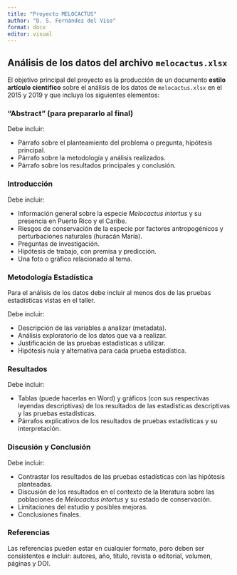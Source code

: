 ```yaml
---
title: "Proyecto MELOCACTUS"
author: "D. S. Fernández del Viso"
format: docx
editor: visual
---
```


## Análisis de los datos del archivo `melocactus.xlsx`

El objetivo principal del proyecto es la producción de un documento **estilo artículo científico** sobre el análisis de los datos de `melocactus.xlsx` en el 2015 y 2019 y que incluya los siguientes elementos:

### "Abstract" (para prepararlo al final)

Debe incluir:

-   Párrafo sobre el planteamiento del problema o pregunta, hipótesis principal.
-   Párrafo sobre la metodología y análisis realizados.
-   Párrafo sobre los resultados principales y conclusión.

### Introducción

Debe incluir:

-   Información general sobre la especie *Melocactus intortus* y su presencia en Puerto Rico y el Caribe.
-   Riesgos de conservación de la especie por factores antropogénicos y perturbaciones naturales (huracán María).
-   Preguntas de investigación.
-   Hipótesis de trabajo, con premisa y predicción.
-   Una foto o gráfico relacionado al tema.

### Metodología Estadística

Para el análisis de los datos debe incluir al menos dos de las pruebas estadísticas vistas en el taller.

Debe incluir:

-   Descripción de las variables a analizar (metadata).
-   Análisis exploratorio de los datos que va a realizar.
-   Justificación de las pruebas estadísticas a utilizar.
-   Hipótesis nula y alternativa para cada prueba estadística.

### Resultados

Debe incluir:

-   Tablas (puede hacerlas en Word) y gráficos (con sus respectivas leyendas descriptivas) de los resultados de las estadísticas descriptivas y las pruebas estadísticas.
-   Párrafos explicativos de los resultados de pruebas estadísticas y su interpretación.

### Discusión y Conclusión

Debe incluir:

-   Contrastar los resultados de las pruebas estadísticas con las hipótesis planteadas.
-   Discusión de los resultados en el contexto de la literatura sobre las poblaciones de *Melocactus intortus* y su estado de conservación.
-   Limitaciones del estudio y posibles mejoras.
-   Conclusiones finales.

### Referencias

Las referencias pueden estar en cualquier formato, pero deben ser consistentes e incluir: autores, año, título, revista o editorial, volumen, páginas y DOI.
